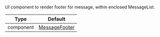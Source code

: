 UI component to render footer for message, within enclosed MessageList.

| Type | Default |
| - | - |
| component | [MessageFooter](/reactnative/ui-components/message-footer) |

